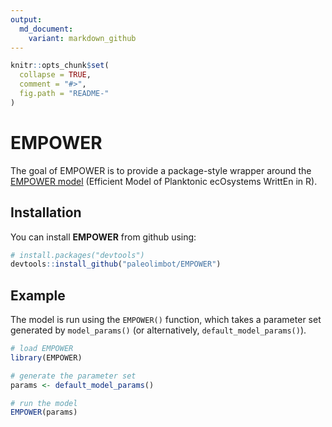 ```yaml
---
output:
  md_document:
    variant: markdown_github
---
```


<!-- README.md is generated from README.Rmd. Please edit that file -->

```r
knitr::opts_chunk$set(
  collapse = TRUE,
  comment = "#>",
  fig.path = "README-"
)
```

# EMPOWER

The goal of EMPOWER is to provide a package-style wrapper around the [EMPOWER model](https://www.geosci-model-dev.net/8/2231/2015/) (Efficient Model of Planktonic ecOsystems WrittEn in R).

## Installation

You can install **EMPOWER** from github using:

```r
# install.packages("devtools")
devtools::install_github("paleolimbot/EMPOWER")
```

## Example

The model is run using the `EMPOWER()` function, which takes a parameter set generated by `model_params()` (or alternatively, `default_model_params()`).

```r
# load EMPOWER
library(EMPOWER)

# generate the parameter set
params <- default_model_params()

# run the model
EMPOWER(params)
```
